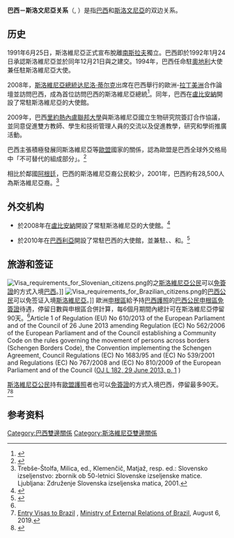 {{Infobox Bilateral relations|巴西－斯洛文尼亞|巴西|斯洛文尼亞|map=Brazil Slovenia Locator.png|mission1=巴西駐[[斯洛文尼亞|斯洛文尼亞]]<br>大使館
|mission2=斯洛文尼亞駐巴西<br>大使館}}
'''巴西－斯洛文尼亞关系'''（{{lang-pt|Relações entre Brasil e Eslovênia}}, {{lang-sl|Odnosi med Slovenijo in Brazilijo}}）是指[[巴西|巴西]]和[[斯洛文尼亞|斯洛文尼亞]]的双边关系。

== 历史 ==
1991年6月25日，斯洛維尼亞正式宣布脫離[[南斯拉夫|南斯拉夫]]獨立。巴西即於1992年1月24日承認斯洛維尼亞並於同年12月21日與之建交。1994年，巴西任命駐[[奧地利|奧地利]]大使兼任駐斯洛維尼亞大使。

2008年，[[斯洛維尼亞總統|斯洛維尼亞總統]][[达尼洛·蒂尔克|达尼洛·蒂尔克]]出席在巴西舉行的歐洲-[[拉丁美洲|拉丁美洲]]合作論壇並訪問巴西，成為首位訪問巴西的斯洛維尼亞總統<ref>{{cite web |url=http://www.bivsi-predsednik.si/up-rs/2007-2012/turk-ang-arhiv.nsf/dokumentiweb/FC0D989660862D89C125742100580D43?OpenDocument |title=President of the Republic of Slovenia on official visit to Brazil |publisher=bivsi-predsednik.si |accessdate=2008-04-02 |archive-date=2021-11-11 |archive-url=https://web.archive.org/web/20211111140113/https://www.bivsi-predsednik.si/up-rs/2007-2012/turk-ang-arhiv.nsf/dokumentiweb/FC0D989660862D89C125742100580D43?OpenDocument }}</ref>。同年，巴西在[[盧比安納|盧比安納]]開設了常駐斯洛維尼亞的大使館。

2009年，巴西[[里約熱內盧聯邦大學|里約熱內盧聯邦大學]]與斯洛維尼亞國立生物研究院簽訂合作協議，並同意促進雙方教師、學生和技術管理人員的交流以及促進教學，研究和學術推廣活動。

巴西主張積極發展同斯洛維尼亞等[[歐盟|歐盟]]國家的關係，認為歐盟是巴西全球外交格局中「不可替代的組成部分」。<ref>{{Cite web|title =巴西国家概况|url =https://www.fmprc.gov.cn/ce/cebr/chn/bxjj/t578137.htm|publisher =[[中國駐巴西大使列表|中华人民共和国驻巴西大使馆]]|accessdate =2010-06-01|archive-date =2019-06-11|archive-url =https://web.archive.org/web/20190611043703/https://www.fmprc.gov.cn/ce/cebr/chn/bxjj/t578137.htm|dead-url =no}}</ref>

相比於鄰國[[阿根廷|阿根廷]]，巴西的斯洛維尼亞裔公民較少，2001年，巴西約有28,500人為斯洛維尼亞裔。<ref>Trebše-Štolfa, Milica, ed., Klemenčič, Matjaž, resp. ed.: Slovensko izseljenstvo: zbornik ob 50-letnici Slovenske izseljenske matice. Ljubljana: Združenje Slovenska izseljenska matica, 2001.</ref>

== 外交机构 ==



{{see also|{{link-en|巴西駐外機構列表|List of diplomatic missions of Brazil}}|駐巴西外交機構列表}}
{{see also|{{link-en|斯洛維尼亞駐外機構列表|List of diplomatic missions of Slovenia}}|{{link-en|駐斯洛維尼亞外交機構列表|List of diplomatic missions in Slovenia}}}}

* {{flag|Brazil}}於2008年在[[盧比安納|盧比安納]]開設了常駐斯洛維尼亞的大使館。<ref>{{cite web |url=http://liubliana.itamaraty.gov.br/pt-br/Main.xml |title=Embaixada do Brasil em Liubliana |publisher=Brazil Embassy in Ljubljana |accessdate=2020-11-22 |language=pt |archive-date=2019-01-07 |archive-url=https://web.archive.org/web/20190107144209/http://liubliana.itamaraty.gov.br/pt-br/Main.xml |dead-url=no }}</ref>
* {{flag|Slovenia}}於2010年在[[巴西利亞|巴西利亞]]開設了常駐巴西的大使館，並兼駐{{flag|Bolivia}}、{{flag|Colombia}}、{{flag|Ecuador}}和{{flag|Venezuela}}。<ref>{{cite web |url=http://www.brasilia.veleposlanistvo.si/index.php?id=57&L=1 |title=Embassy of the republic of Slovenia Brasília |publisher=Slovene Embassy in Brasília |accessdate=2016-10-19 |archive-date=2019-08-07 |archive-url=https://web.archive.org/web/20190807151516/http://www.brasilia.veleposlanistvo.si/index.php?id=57&L=1 |dead-url=no }}</ref>

== 旅游和签证 ==
[[File:Visa_requirements_for_Slovenian_citizens.png|thumb]]的{{link-en|斯洛維尼亞護照|Slovenian passport}}之[[斯洛維尼亞人口|斯洛維尼亞公民]]可以[[簽證#签证优惠待遇|免簽證]]的方式入境[[巴西|巴西]]。]]
[[File:Visa_requirements_for_Brazilian_citizens.png|thumb]]的[[巴西人|巴西公民]]可以免签证入境[[斯洛維尼亞|斯洛維尼亞]]。]]
{{see also|歐洲聯盟簽證政策|斯洛維尼亞公民簽證要求}}
{{see also|巴西簽證政策|巴西公民簽證要求}}
歐洲[[申根區|申根區]]給予持[[巴西護照|巴西護照]]的[[巴西人|巴西公民]][[歐洲聯盟簽證政策|申根區免簽證]]待遇，停留日數與申根區合併計算，每6個月期間內總計可在斯洛維尼亞停留90天。<ref name = "Reg 610/2013">Article 1 of Regulation (EU) No 610/2013 of the European Parliament and of the Council of 26 June 2013 amending Regulation (EC) No 562/2006 of the European Parliament and of the Council establishing a Community Code on the rules governing the movement of persons across borders (Schengen Borders Code), the Convention implementing the Schengen Agreement, Council Regulations (EC) No 1683/95 and (EC) No 539/2001 and Regulations (EC) No 767/2008 and (EC) No 810/2009 of the European Parliament and of the Council ([http://eur-lex.europa.eu/LexUriServ/LexUriServ.do?uri=OJ:L:2013:182:0001:0018:EN:PDF OJ L 182, 29 June 2013, p. 1] {{Wayback|url=http://eur-lex.europa.eu/LexUriServ/LexUriServ.do?uri=OJ:L:2013:182:0001:0018:EN:PDF |date=20140209191815 }})</ref>

[[斯洛維尼亞人口|斯洛維尼亞公民]]持有[[歐盟護照|歐盟護照]]者也可以[[簽證#签证优惠待遇|免簽證]]的方式入境巴西，停留最多90天。<ref name="visa">[http://www.portalconsular.itamaraty.gov.br/images/qgrv/QGRV-simples-ing-190608.pdf Entry Visas to Brazil] {{Wayback|url=http://www.portalconsular.itamaraty.gov.br/images/qgrv/QGRV-simples-ing-190608.pdf |date=20200731174638 }}, [[Ministry_of_External_Relations_(Brazil)|Ministry of External Relations of Brazil]], August 6, 2019.</ref><ref name="tim">{{Timatic Visa Policy|country=BR|accessdate=1 April 2017}}</ref>

==参考资料==
{{portal|巴西}}

{{reflist|30em}}


{{巴西外交|state=autocollapse}}
{{斯洛維尼亞外交|state=autocollapse}}
[[Category:巴西雙邊關係|Category:巴西雙邊關係]]
[[Category:斯洛維尼亞雙邊關係|Category:斯洛維尼亞雙邊關係]]